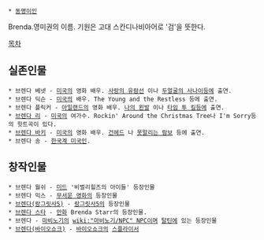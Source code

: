  * [[동명이인]]

Brenda.영미권의 이름. 기원은 고대 스칸디나비아어로 '검'을 뜻한다.

[[목차]]

== 실존인물 ==
 * 브렌다 베넷 - [[미국]]의 영화 배우. [[사랑의 유람선]] 이나 [[두얼굴의 사나이]]등에 출연.
 * 브렌다 딕슨 - [[미국]]의 배우. The Young and the Restless 등에 출연.
 * 브렌다 플릭커 - [[아일랜드]]의 영화 배우. [[나의 왼발]] 이나 [[타임 투 킬]]등에 출연.
 * [[브렌다 리]] - [[미국]]의 여가수. Rockin' Around the Christmas Tree나 I'm Sorry등의 힛트곡이 있다.
 * [[브렌다 바키]] - [[미국]]의 영화 배우. [[건헤드]] 나 [[못말리는 람보]] 등에 출연.
 * 브렌다 송 - [[한국계 미국인]].

== 창작인물 ==
 * 브렌다 월쉬 - [[미드]] '비벌리힐즈의 아이들' 등장인물
 * 브렌다 믹스 - [[무서운 영화]]의 등장인물
 * [[브렌다(랑그릿사5)]] - [[랑그릿사5]]의 등장인물
 * [[브렌다 스타]] - [[만화]] Brenda Starr의 등장인물.
 * 브렌다 - [[마비노기]]의 [[wiki:"마비노기/NPC" NPC]]이며 [[탈틴]]에 있는 등장인물
 * [[브렌다(바이오쇼크)]] - [[바이오쇼크]]의 [[스플라이서]]
